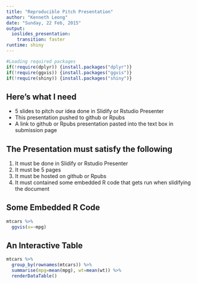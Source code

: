```yaml
---
title: "Reproducible Pitch Presentation"
author: "Kenneth Leong"
date: "Sunday, 22 Feb, 2015"
output:
  ioslides_presentation:
    transition: faster
runtime: shiny
---
```


```r
#Loading required packages
if(!require(dplyr)) {install.packages("dplyr")}
if(!require(ggvis)) {install.packages("ggvis")}
if(!require(shiny)) {install.packages("shiny")}
```

## Here's what I need

- 5 slides to pitch our idea done in Slidify or Rstudio Presenter
- This presentation pushed to github or Rpubs
- A link to github or Rpubs presentation pasted into the text box in submission page

## The Presentation must satisfy the following

1. It must be done in Slidify or Rstudio Presenter
2. It must be 5 pages
3. It must be hosted on github or Rpubs
4. It must contained some embedded R code that gets run when slidifying the document

## Some Embedded R Code

```r
mtcars %>%
  ggvis(x=~mpg)
```

## An Interactive Table

```r
mtcars %>%
  group_by(rownames(mtcars)) %>%
  summarise(mpg=mean(mpg), wt=mean(wt)) %>%
  renderDataTable()
```